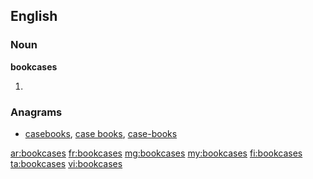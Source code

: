 ==English==

===Noun===
'''bookcases'''

# {{plural of|bookcase}}

===Anagrams===
* [[casebooks#English|casebooks]], [[case books#English|case books]], [[case-books#English|case-books]]

[[ar:bookcases]]
[[fr:bookcases]]
[[mg:bookcases]]
[[my:bookcases]]
[[fi:bookcases]]
[[ta:bookcases]]
[[vi:bookcases]]